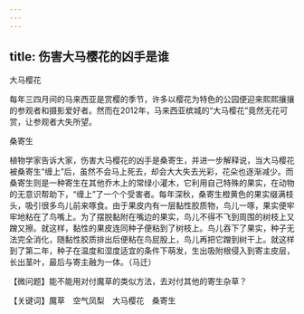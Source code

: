 ```yaml
---
---
---
```

title: 伤害大马樱花的凶手是谁
---




大马樱花



每年三四月间的马来西亚是赏樱的季节，许多以樱花为特色的公园便迎来熙熙攘攘的参观者和摄影爱好者。然而在2012年，马来西亚槟城的“大马樱花”竟然无花可赏，让参观者大失所望。

桑寄生



植物学家告诉大家，伤害大马樱花的凶手是桑寄生，并进一步解释说，当大马樱花被桑寄生“缠上”后，虽然不会马上死去，却会大大失去光彩，花朵也逐渐减少。而桑寄生则是一种寄生在其他乔木上的常绿小灌木，它利用自己特殊的果实，在动物的无意识帮助下，“缠上”了一个个受害者。每年深秋，桑寄生橙黄色的果实缀满枝头，吸引很多鸟儿前来啄食。由于果皮内有一层黏性胶质物，鸟儿一啄，果实便牢牢地粘在了鸟嘴上。为了摆脱黏附在嘴边的果实，鸟儿不得不飞到周围的树枝上又蹭又擦。就这样，黏性的果皮连同种子便粘到了树枝上。鸟儿吞下了果实，种子无法完全消化，随黏性胶质排出后便粘在鸟屁股上，鸟儿再把它蹭到树干上。就这样到了第二年，种子在温度和湿度适宜的条件下萌发，生出吸附根侵入到寄主皮层，长出茎叶，最后与寄主融为一体。（马迁）





【微问题】能不能用对付魔草的类似方法，去对付其他的寄生杂草？

【关键词】魔草　空气凤梨　大马樱花　桑寄生